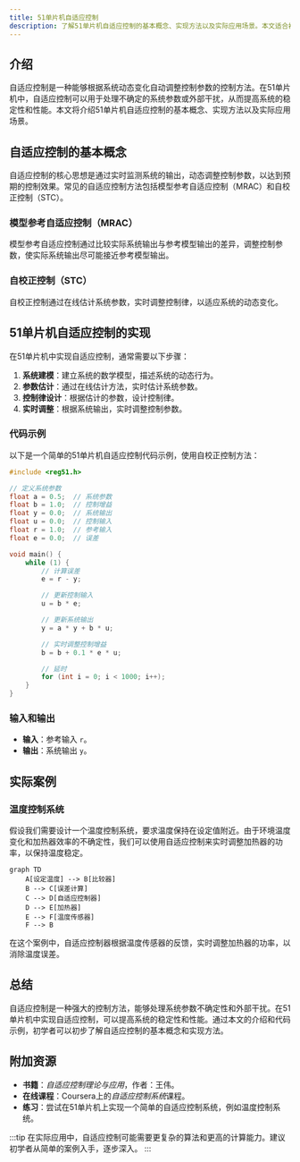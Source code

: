 ```yaml
---
title: 51单片机自适应控制
description: 了解51单片机自适应控制的基本概念、实现方法以及实际应用场景。本文适合初学者，包含代码示例和实际案例。
---
```


## 介绍

自适应控制是一种能够根据系统动态变化自动调整控制参数的控制方法。在51单片机中，自适应控制可以用于处理不确定的系统参数或外部干扰，从而提高系统的稳定性和性能。本文将介绍51单片机自适应控制的基本概念、实现方法以及实际应用场景。

## 自适应控制的基本概念

自适应控制的核心思想是通过实时监测系统的输出，动态调整控制参数，以达到预期的控制效果。常见的自适应控制方法包括模型参考自适应控制（MRAC）和自校正控制（STC）。

### 模型参考自适应控制（MRAC）

模型参考自适应控制通过比较实际系统输出与参考模型输出的差异，调整控制参数，使实际系统输出尽可能接近参考模型输出。

### 自校正控制（STC）

自校正控制通过在线估计系统参数，实时调整控制律，以适应系统的动态变化。

## 51单片机自适应控制的实现

在51单片机中实现自适应控制，通常需要以下步骤：

1. **系统建模**：建立系统的数学模型，描述系统的动态行为。
2. **参数估计**：通过在线估计方法，实时估计系统参数。
3. **控制律设计**：根据估计的参数，设计控制律。
4. **实时调整**：根据系统输出，实时调整控制参数。

### 代码示例

以下是一个简单的51单片机自适应控制代码示例，使用自校正控制方法：

```c
#include <reg51.h>

// 定义系统参数
float a = 0.5;  // 系统参数
float b = 1.0;  // 控制增益
float y = 0.0;  // 系统输出
float u = 0.0;  // 控制输入
float r = 1.0;  // 参考输入
float e = 0.0;  // 误差

void main() {
    while (1) {
        // 计算误差
        e = r - y;

        // 更新控制输入
        u = b * e;

        // 更新系统输出
        y = a * y + b * u;

        // 实时调整控制增益
        b = b + 0.1 * e * u;

        // 延时
        for (int i = 0; i < 1000; i++);
    }
}
```

### 输入和输出

- **输入**：参考输入 `r`。
- **输出**：系统输出 `y`。

## 实际案例

### 温度控制系统

假设我们需要设计一个温度控制系统，要求温度保持在设定值附近。由于环境温度变化和加热器效率的不确定性，我们可以使用自适应控制来实时调整加热器的功率，以保持温度稳定。

```mermaid
graph TD
    A[设定温度] --> B[比较器]
    B --> C[误差计算]
    C --> D[自适应控制器]
    D --> E[加热器]
    E --> F[温度传感器]
    F --> B
```

在这个案例中，自适应控制器根据温度传感器的反馈，实时调整加热器的功率，以消除温度误差。

## 总结

自适应控制是一种强大的控制方法，能够处理系统参数不确定性和外部干扰。在51单片机中实现自适应控制，可以提高系统的稳定性和性能。通过本文的介绍和代码示例，初学者可以初步了解自适应控制的基本概念和实现方法。

## 附加资源

- **书籍**：*自适应控制理论与应用*，作者：王伟。
- **在线课程**：Coursera上的*自适应控制系统*课程。
- **练习**：尝试在51单片机上实现一个简单的自适应控制系统，例如温度控制系统。

:::tip
在实际应用中，自适应控制可能需要更复杂的算法和更高的计算能力。建议初学者从简单的案例入手，逐步深入。
:::